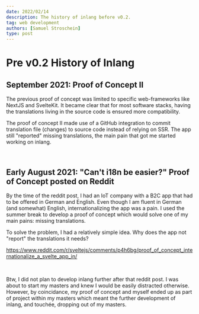 ```yaml
---
date: 2022/02/14
description: The history of inlang before v0.2.
tag: web development
authors: [Samuel Stroschein]
type: post
---
```



# Pre v0.2 History of Inlang

## September 2021: Proof of Concept II

The previous proof of concept was limited to specific web-frameworks like NextJS and SvelteKit. It became clear
that for most software stacks, having the translations living in the source code is ensured more compatibility.

The proof of concept II made use of a GitHub integration to commit translation file (changes) to source code
instead of relying on SSR. The app still "reported" missing translations, the main pain that got me started
working on inlang.

<br />

<ReactPlayer
  url="https://www.youtube.com/watch?v=mivXTx-cpcM"
  controls={true}
/>

## Early August 2021: "Can't i18n be easier?" Proof of Concept posted on Reddit

By the time of the reddit post, I had an IoT company with a B2C app that had to be offered in German and English. Even though I am fluent
in German (and somewhat) English, internationalizing the app was a pain. I used the summer break to develop a proof of concept which
would solve one of my main pains: missing translations.

To solve the problem, I had a relatively simple idea. Why does the app not "report" the translations it needs?

https://www.reddit.com/r/sveltejs/comments/p4h6bg/proof_of_concept_internationalize_a_svelte_app_in/

<br />

<ReactPlayer
  url="https://www.youtube.com/watch?v=6xzbc6QYzDs"
  controls={true}
/>

Btw, I did not plan to develop inlang further after that reddit post. I was about to start my masters
and knew I would be easily distracted otherwise. However, by coincidance, my proof of concept and myself ended up as part
of project within my masters which meant the further development of inlang, and touchée, dropping out of my masters.
